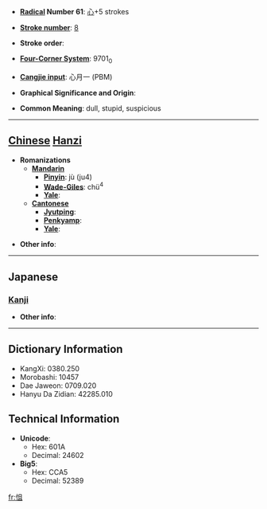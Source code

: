 * '''[[Wiktionary:Chinese radical index| Radical]] Number 61''': [[Wiktionary:Chinese radical index 心|心]]+5 strokes

* '''[[Wiktionary:Chinese total strokes index|Stroke number]]''': [[Wiktionary:Chinese total strokes index 8|8]]

* '''Stroke order''': 

* '''[[Wiktionary:Chinese four corner index|Four-Corner System]]''': 9701<sub>0</sub>

* '''[[Wiktionary:Chinese Cangjie index|Cangjie input]]''': 心月一 (PBM)

* '''Graphical Significance and Origin''': 

* '''Common Meaning''': dull, stupid, suspicious

----

== [[Chinese]] [[Hanzi]] ==

* '''Romanizations'''
** '''[[Mandarin]]'''
*** '''[[Pinyin]]''': jù (ju4)
*** '''[[Wade-Giles]]''': chü<sup>4</sup>
*** '''[[Yale]]''': 
** '''[[Cantonese]]'''
*** '''[[Jyutping]]''':
*** '''[[Penkyamp]]''': 
*** '''[[Yale]]''': 

* '''Other info''': 

----

==Japanese==
===[[Kanji]]===
{{kanji|on readings=[[しょ]] (sho), [[じょ]] (jo), [[そ]] (so)|kun readings=[[おごる]] (ogoru)}}

* '''Other info''':  

----

== Dictionary Information ==

* KangXi: 0380.250
* Morobashi: 10457
* Dae Jaweon: 0709.020
* Hanyu Da Zidian: 42285.010

== Technical Information ==

* '''Unicode''':
** Hex: 601A
** Decimal: 24602
* '''Big5''':
** Hex: CCA5
** Decimal: 52389

[[fr:怚]]